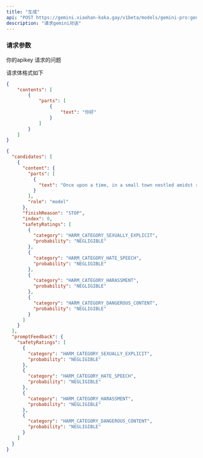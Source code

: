 ---
title: "生成"
api: "POST https://gemini.xiaohan-kaka.gay/v1beta/models/gemini-pro:generateContent"
description: "请求gemini对话"
---
### 请求参数

<ParamField query="key" type="string" required="true">
你的apikey
</ParamField>

<ParamField body="contents" type="string" required="true">
请求的问题
</ParamField>

请求体格式如下
```json
{
    "contents": [
        {
            "parts": [
                {
                    "text": "你好"
                }
            ]
        }
    ]
}
```
<ResponseExample>

```json
{
  "candidates": [
    {
      "content": {
        "parts": [
          {
            "text": "Once upon a time, in a small town nestled amidst rolling hills and lush forests, lived a young boy named Ethan. Ethan was an ordinary boy with extraordinary dreams. He loved to read stories about faraway lands, magical creatures, and hidden treasures. One day, while exploring an old attic, Ethan stumbled upon a dusty old backpack. Intrigued, he opened it to discover a world of wonders within.\n\nAs his fingers brushed against the lining of the backpack, a surge of energy flowed through him. Suddenly, the backpack transformed into a shimmering portal, pulsating with vibrant colors. With a mix of curiosity and trepidation, Ethan stepped into the portal and found himself in a realm unlike any he had ever seen before.\n\nWithin the backpack's magical realm, Ethan encountered fantastical creatures and breathtaking landscapes. He met a wise and gentle dragon that shared ancient secrets, a mischievous fairy who granted wishes, and a talking tree that revealed hidden paths. Each encounter left Ethan spellbound and filled with awe.\n\nOne day, while wandering through a hidden forest, Ethan stumbled upon a hidden treasure—a golden chest. Filled with excitement, he opened it to discover a book of spells. Eager to learn the secrets of magic, he began to study the book. With each page he turned, Ethan's understanding of the extraordinary world he had entered grew.\n\nAs time passed, Ethan mastered the art of magic. He learned to summon creatures, cast spells, and manipulate the forces of nature. However, with power came responsibility. Ethan soon realized that magic was not just a tool for personal gain, but a force that could be used for good or evil.\n\nDetermined to use his newfound abilities for noble purposes, Ethan embarked on a quest to help those in need and protect the realm from harm. He battled against evil wizards, rescued damsels in distress, and mended broken hearts. His name became synonymous with hope and bravery throughout the land.\n\nYears later, Ethan returned to his hometown, a wiser and more compassionate young man. He shared his extraordinary adventures with the townspeople, inspiring them to believe in the power of kindness, courage, and the magic that lies within each and every one of us. And so, the legend of the magic backpack and its extraordinary journey lived on, forever enchanting the hearts of those who heard it."
          }
        ],
        "role": "model"
      },
      "finishReason": "STOP",
      "index": 0,
      "safetyRatings": [
        {
          "category": "HARM_CATEGORY_SEXUALLY_EXPLICIT",
          "probability": "NEGLIGIBLE"
        },
        {
          "category": "HARM_CATEGORY_HATE_SPEECH",
          "probability": "NEGLIGIBLE"
        },
        {
          "category": "HARM_CATEGORY_HARASSMENT",
          "probability": "NEGLIGIBLE"
        },
        {
          "category": "HARM_CATEGORY_DANGEROUS_CONTENT",
          "probability": "NEGLIGIBLE"
        }
      ]
    }
  ],
  "promptFeedback": {
    "safetyRatings": [
      {
        "category": "HARM_CATEGORY_SEXUALLY_EXPLICIT",
        "probability": "NEGLIGIBLE"
      },
      {
        "category": "HARM_CATEGORY_HATE_SPEECH",
        "probability": "NEGLIGIBLE"
      },
      {
        "category": "HARM_CATEGORY_HARASSMENT",
        "probability": "NEGLIGIBLE"
      },
      {
        "category": "HARM_CATEGORY_DANGEROUS_CONTENT",
        "probability": "NEGLIGIBLE"
      }
    ]
  }
}
```
</ResponseExample>
